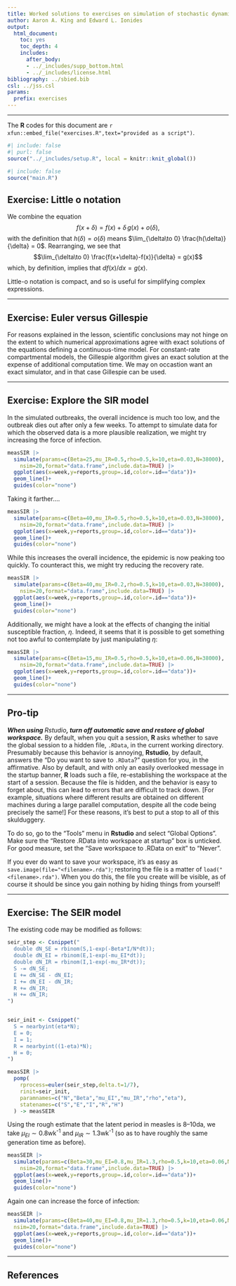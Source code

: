 ```yaml
---
title: Worked solutions to exercises on simulation of stochastic dynamic models
author: Aaron A. King and Edward L. Ionides
output:
  html_document:
    toc: yes
    toc_depth: 4
    includes:
      after_body:
      - ../_includes/supp_bottom.html
      - ../_includes/license.html
bibliography: ../sbied.bib
csl: ../jss.csl
params:
  prefix: exercises
---
```


--------------------

The **R** codes for this document are `r xfun::embed_file("exercises.R",text="provided as a script")`.

```r
#| include: false
#| purl: false
source("../_includes/setup.R", local = knitr::knit_global())
```
```r
#| include: false
source("main.R")
```

## Exercise: Little o notation

We combine the equation 
$$f(x+\delta)=f(x)+\delta\,g(x)+o(\delta),$$
with the definition that $h(\delta)=o(\delta)$ means $\lim_{\delta\to 0} \frac{h(\delta)}{\delta} = 0$.
Rearranging, we see that
$$\lim_{\delta\to 0} \frac{f(x+\delta)-f(x)}{\delta} = g(x)$$
which, by definition, implies that $df(x)/dx = g(x)$.

Little-o notation is compact, and so is useful for simplifying complex expressions.

--------------

## Exercise: Euler versus Gillespie

For reasons explained in the lesson, scientific conclusions may not hinge on the extent to which numerical approximations agree with exact solutions of the equations defining a continuous-time model.
For constant-rate compartmental models, the Gillespie algorithm gives an exact solution at the expense of additional computation time.
We may on occastion want an exact simulator, and in that case Gillespie can be used.

-------------

## Exercise: Explore the SIR model

In the simulated outbreaks, the overall incidence is much too low, and the outbreak dies out after only a few weeks. 
To attempt to simulate data for which the observed data is a more plausible realization, we might try increasing the force of infection.

```r
measSIR |>
  simulate(params=c(Beta=25,mu_IR=0.5,rho=0.5,k=10,eta=0.03,N=38000),
    nsim=20,format="data.frame",include.data=TRUE) |>
  ggplot(aes(x=week,y=reports,group=.id,color=.id=="data"))+
  geom_line()+
  guides(color="none")
```

Taking it farther....

```r
measSIR |>
  simulate(params=c(Beta=40,mu_IR=0.5,rho=0.5,k=10,eta=0.03,N=38000),
    nsim=20,format="data.frame",include.data=TRUE) |>
  ggplot(aes(x=week,y=reports,group=.id,color=.id=="data"))+
  geom_line()+
  guides(color="none")
```

While this increases the overall incidence, the epidemic is now peaking too quickly.
To counteract this, we might try reducing the recovery rate.

```r
measSIR |>
  simulate(params=c(Beta=40,mu_IR=0.2,rho=0.5,k=10,eta=0.03,N=38000),
    nsim=20,format="data.frame",include.data=TRUE) |>
  ggplot(aes(x=week,y=reports,group=.id,color=.id=="data"))+
  geom_line()+
  guides(color="none")
```

Additionally, we might have a look at the effects of changing the initial susceptible fraction, $\eta$.
Indeed, it seems that it is possible to get something not too awful to contemplate by just manipulating $\eta$:

```r
measSIR |>
  simulate(params=c(Beta=15,mu_IR=0.5,rho=0.5,k=10,eta=0.06,N=38000),
    nsim=20,format="data.frame",include.data=TRUE) |>
  ggplot(aes(x=week,y=reports,group=.id,color=.id=="data"))+
  geom_line()+
  guides(color="none")
```


-------------

## Pro-tip

***When using **Rstudio**, turn off automatic save and restore of global workspace.***
By default, when you quit a session, **R** asks whether to save the global session to a hidden file, `.RData`, in the current working directory.
Presumably because this behavior is annoying, **Rstudio**, by default, answers the "Do you want to save to `.RData`?" question for you, in the affirmative.
Also by default, and with only an easily overlooked message in the startup banner, **R** loads such a file, re-establishing the workspace at the start of a session.
Because the file is hidden, and the behavior is easy to forget about, this can lead to errors that are difficult to track down.
[For example, situations where different results are obtained on different machines during a large parallel computation, despite all the code being precisely the same!]
For these reasons, it's best to put a stop to all of this skulduggery.

To do so, go to the "Tools" menu in **Rstudio** and select "Global Options".
Make sure the "Restore .RData into workspace at startup" box is unticked.
For good measure, set the "Save workspace to .RData on exit" to "Never".

If you ever do want to save your workspace, it's as easy as `save.image(file="<filename>.rda")`;
restoring the file is a matter of `load("<filename>.rda")`.
When you do this, the file you create will be visible, as of course it should be since you gain nothing by hiding things from yourself!

------------------------------

## Exercise: The SEIR model

The existing code may be modified as follows:

```r
seir_step <- Csnippet("
  double dN_SE = rbinom(S,1-exp(-Beta*I/N*dt));
  double dN_EI = rbinom(E,1-exp(-mu_EI*dt));
  double dN_IR = rbinom(I,1-exp(-mu_IR*dt));
  S -= dN_SE;
  E += dN_SE - dN_EI;
  I += dN_EI - dN_IR;
  R += dN_IR;
  H += dN_IR;
")


seir_init <- Csnippet("
  S = nearbyint(eta*N);
  E = 0;
  I = 1;
  R = nearbyint((1-eta)*N);
  H = 0;
")

measSIR |>
  pomp(
    rprocess=euler(seir_step,delta.t=1/7),
    rinit=seir_init,
    paramnames=c("N","Beta","mu_EI","mu_IR","rho","eta"),
    statenames=c("S","E","I","R","H")
  ) -> measSEIR
```

Using the rough estimate that the latent period in measles is 8--10da, we take $\mu_{EI}\sim 0.8$wk^-1^ and $\mu_{IR}\sim 1.3$wk^-1^ (so as to have roughly the same generation time as before).

```r
measSEIR |>
  simulate(params=c(Beta=30,mu_EI=0.8,mu_IR=1.3,rho=0.5,k=10,eta=0.06,N=38000),
    nsim=20,format="data.frame",include.data=TRUE) |>
  ggplot(aes(x=week,y=reports,group=.id,color=.id=="data"))+
  geom_line()+
  guides(color="none")
```

Again one can increase the force of infection: 

```r
measSEIR |> 
  simulate(params=c(Beta=40,mu_EI=0.8,mu_IR=1.3,rho=0.5,k=10,eta=0.06,N=38000),
  nsim=20,format="data.frame",include.data=TRUE) |>
  ggplot(aes(x=week,y=reports,group=.id,color=.id=="data"))+
  geom_line()+
  guides(color="none")
```

----------------------------

## References
